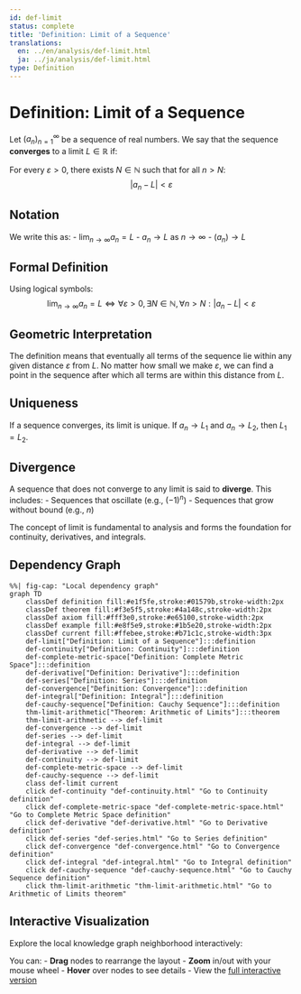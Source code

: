 ```yaml
---
id: def-limit
status: complete
title: 'Definition: Limit of a Sequence'
translations:
  en: ../en/analysis/def-limit.html
  ja: ../ja/analysis/def-limit.html
type: Definition
---
```


# Definition: Limit of a Sequence {#def-limit}

Let $(a_n)_{n=1}^{\infty}$ be a sequence of real numbers. We say that the sequence **converges** to a limit $L \in \mathbb{R}$ if:

For every $\varepsilon > 0$, there exists $N \in \mathbb{N}$ such that for all $n > N$:
$$|a_n - L| < \varepsilon$$

## Notation

We write this as:
- $\lim_{n \to \infty} a_n = L$
- $a_n \to L$ as $n \to \infty$
- $(a_n) \to L$

## Formal Definition

Using logical symbols:
$$\lim_{n \to \infty} a_n = L \iff \forall \varepsilon > 0, \exists N \in \mathbb{N}, \forall n > N : |a_n - L| < \varepsilon$$

## Geometric Interpretation

The definition means that eventually all terms of the sequence lie within any given distance $\varepsilon$ from $L$. No matter how small we make $\varepsilon$, we can find a point in the sequence after which all terms are within this distance from $L$.

## Uniqueness

If a sequence converges, its limit is unique. If $a_n \to L_1$ and $a_n \to L_2$, then $L_1 = L_2$.

## Divergence

A sequence that does not converge to any limit is said to **diverge**. This includes:
- Sequences that oscillate (e.g., $(-1)^n$)
- Sequences that grow without bound (e.g., $n$)

The concept of limit is fundamental to analysis and forms the foundation for continuity, derivatives, and integrals.

## Dependency Graph

```mermaid
%%| fig-cap: "Local dependency graph"
graph TD
    classDef definition fill:#e1f5fe,stroke:#01579b,stroke-width:2px
    classDef theorem fill:#f3e5f5,stroke:#4a148c,stroke-width:2px
    classDef axiom fill:#fff3e0,stroke:#e65100,stroke-width:2px
    classDef example fill:#e8f5e9,stroke:#1b5e20,stroke-width:2px
    classDef current fill:#ffebee,stroke:#b71c1c,stroke-width:3px
    def-limit["Definition: Limit of a Sequence"]:::definition
    def-continuity["Definition: Continuity"]:::definition
    def-complete-metric-space["Definition: Complete Metric Space"]:::definition
    def-derivative["Definition: Derivative"]:::definition
    def-series["Definition: Series"]:::definition
    def-convergence["Definition: Convergence"]:::definition
    def-integral["Definition: Integral"]:::definition
    def-cauchy-sequence["Definition: Cauchy Sequence"]:::definition
    thm-limit-arithmetic["Theorem: Arithmetic of Limits"]:::theorem
    thm-limit-arithmetic --> def-limit
    def-convergence --> def-limit
    def-series --> def-limit
    def-integral --> def-limit
    def-derivative --> def-limit
    def-continuity --> def-limit
    def-complete-metric-space --> def-limit
    def-cauchy-sequence --> def-limit
    class def-limit current
    click def-continuity "def-continuity.html" "Go to Continuity definition"
    click def-complete-metric-space "def-complete-metric-space.html" "Go to Complete Metric Space definition"
    click def-derivative "def-derivative.html" "Go to Derivative definition"
    click def-series "def-series.html" "Go to Series definition"
    click def-convergence "def-convergence.html" "Go to Convergence definition"
    click def-integral "def-integral.html" "Go to Integral definition"
    click def-cauchy-sequence "def-cauchy-sequence.html" "Go to Cauchy Sequence definition"
    click thm-limit-arithmetic "thm-limit-arithmetic.html" "Go to Arithmetic of Limits theorem"
```

## Interactive Visualization

Explore the local knowledge graph neighborhood interactively:

::: {.graph-viz data-id="def-limit" data-width="700" data-height="500"}
:::

You can:
- **Drag** nodes to rearrange the layout
- **Zoom** in/out with your mouse wheel
- **Hover** over nodes to see details
- View the [full interactive version](../../output/interactive/en/def-limit.html){target="_blank"}
